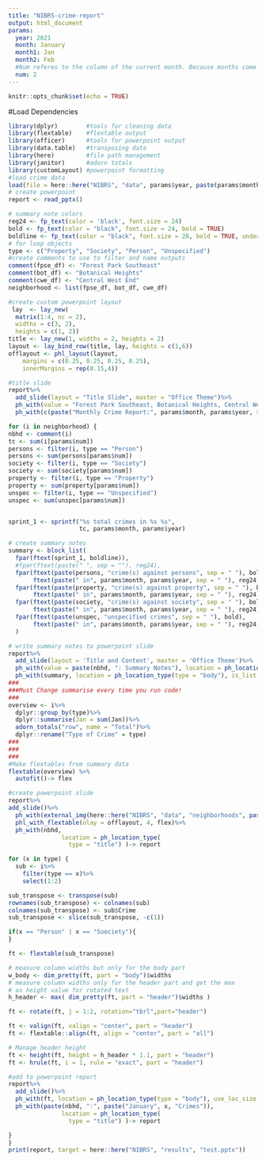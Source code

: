 ```yaml
---
title: "NIBRS-crime-report"
output: html_document
params:
  year: 2021
  month: January
  month1: Jan
  month2: Feb
  #Num referes to the column of the current month. Because months come in pairs in this dataset, if the month is first (i.e. January in Jan-Feb, or March in Mar-Apr) then the num should be set to 2. If it comes second (i.e. Feb in Jan-Feb, or Apr in Mar-Apr) then num should be set to 3.
  num: 2
---
```


```r
knitr::opts_chunk$set(echo = TRUE)
```

#Load Dependencies
```r
library(dplyr)        #tools for cleaning data
library(flextable)    #flextable output
library(officer)      #tools for powerpoint output
library(data.table)   #transposing data
library(here)         #file path management
library(janitor)      #adorn totals
library(customLayout) #powerpoint formatting
#load crime data
load(file = here::here("NIBRS", "data", params$year, paste(params$month1, "-", params$month2, sep = ""), "clean-crime-data.rda"))
# create powerpoint
report <- read_pptx()
```


```r
# summary note colors
reg24 <- fp_text(color = 'black', font.size = 24)
bold <- fp_text(color = "black", font.size = 24, bold = TRUE)
boldline <- fp_text(color = "black", font.size = 28, bold = TRUE, underlined = TRUE)
# for loop objects
type <- c("Property", "Society", "Person", "Unspecified")
#create comments to use to filter and name outputs
comment(fpse_df) <- "Forest Park Southeast"
comment(bot_df) <- "Botanical Heights"
comment(cwe_df) <- "Central West End"
neighborhood <- list(fpse_df, bot_df, cwe_df)
```

```r
#create custom powerpoint layout
 lay  <- lay_new(
  matrix(1:4, nc = 2),
  widths = c(3, 2),
  heights = c(1, 2))
title <- lay_new(1, widths = 2, heights = 2)
layout <- lay_bind_row(title, lay, heights = c(1,6))
offlayout <- phl_layout(layout,
    margins = c(0.25, 0.25, 0.25, 0.25),
    innerMargins = rep(0.15,4))
```

```r
#title slide
report%>%
  add_slide(layout = "Title Slide", master = "Office Theme")%>%
  ph_with(value = "Forest Park Southeast, Botanical Heights, Central West End", location = ph_location_type(type = "ctrTitle"))%>%
  ph_with(c(paste("Monthly Crime Report:", params$month, params$year, sep = " "), "Washington University Medical Center"), location = ph_location_type(type = "subTitle")) -> report
```

```r
for (i in neighborhood) {
nbhd <- comment(i)
tc <- sum(i[params$num])
persons <- filter(i, type == "Person")
persons <- sum(persons[params$num])
society <- filter(i, type == "Society")
society <- sum(society[params$num])
property <- filter(i, type == "Property")
property <- sum(property[params$num])
unspec <- filter(i, type == "Unspecified")
unspec <- sum(unspec[params$num])


sprint_1 <- sprintf("%s total crimes in %s %s", 
                    tc, params$month, params$year)

# create summary notes
summary <- block_list(
  fpar(ftext(sprint_1, boldline)),
  #fpar(ftext(paste(" ", sep = ""), reg24),
  fpar(ftext(paste(persons, "crime(s) against persons", sep = " "), bold),
       ftext(paste(" in", params$month, params$year, sep = " "), reg24)),
  fpar(ftext(paste(property, "crime(s) against property", sep = " "), bold),
       ftext(paste(" in", params$month, params$year, sep = " "), reg24)),
  fpar(ftext(paste(society, "crime(s) against society", sep = " "), bold),
       ftext(paste(" in", params$month, params$year, sep = " "), reg24)),
  fpar(ftext(paste(unspec, "unspecified crimes", sep = " "), bold),
       ftext(paste(" in", params$month, params$year, sep = " "), reg24))
  )

# write summary notes to powerpoint slide
report%>%
  add_slide(layout = 'Title and Content', master = 'Office Theme')%>%
  ph_with(value = paste(nbhd, ": Summary Notes"), location = ph_location_type(type = "title"))%>%
  ph_with(summary, location = ph_location_type(type = "body"), is_list = TRUE, level_list = c(1, 2, 2, 2, 2)) -> report
###
###Must Change summarise every time you run code!
###
overview <- i%>%
  dplyr::group_by(type)%>%
  dplyr::summarise(Jan = sum(Jan))%>%
  adorn_totals("row", name = "Total")%>%
  dplyr::rename("Type of Crime" = type)
###  
###
###
#Make flextables from summary data
flextable(overview) %>%
  autofit()-> flex

#create powerpoint slide
report%>%
add_slide()%>%
  ph_with(external_img(here::here("NIBRS", "data", "neighborhoods", paste(nbhd, "_basemap.jpeg", sep = "")), height = 5, width = 9), location = ph_location_left(), use_loc_size = FALSE)%>%
  phl_with_flextable(olay = offlayout, 4, flex)%>%
  ph_with(nbhd, 
               location = ph_location_type(
                 type = "title") )-> report 

for (x in type) {
  sub <- i%>%
    filter(type == x)%>%
    select(1:2)

sub_transpose <- transpose(sub)
rownames(sub_transpose) <- colnames(sub)
colnames(sub_transpose) <- sub$Crime
sub_transpose <- slice(sub_transpose, -c(1))

if(x == "Person" | x == "Soeciety"){
}

ft <- flextable(sub_transpose)

# measure column widths but only for the body part
w_body <- dim_pretty(ft, part = "body")$widths
# measure column widths only for the header part and get the max
# as height value for rotated text
h_header <- max( dim_pretty(ft, part = "header")$widths )

ft <- rotate(ft, j = 1:2, rotation="tbrl",part="header")

ft <- valign(ft, valign = "center", part = "header")
ft <- flextable::align(ft, align = "center", part = "all")

# Manage header height
ft <- height(ft, height = h_header * 1.1, part = "header")
ft <- hrule(ft, i = 1, rule = "exact", part = "header")

#add to powerpoint report
report%>%
  add_slide()%>%
  ph_with(ft, location = ph_location_type(type = "body"), use_loc_size = FALSE)%>%
  ph_with(paste(nbhd, ":", paste("January", x, "Crimes")), 
               location = ph_location_type(
                 type = "title") )-> report

}
}
print(report, target = here::here("NIBRS", "results", "test.pptx"))
```

